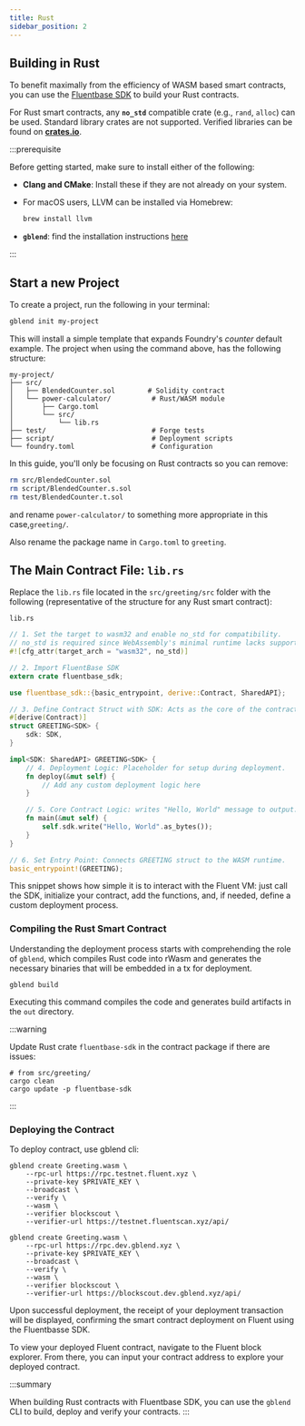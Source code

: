 ```yaml
---
title: Rust
sidebar_position: 2
---
```


Building in Rust
---


To benefit maximally from the efficiency of WASM based smart contracts, you can use the [Fluentbase SDK](../../fluentbase-sdk/build-w-fluentbase-sdk.md) to build your Rust contracts.

For Rust smart contracts, any  **`no_std`** compatible crate (e.g., `rand`, `alloc`) can be used. Standard library crates are not supported. Verified libraries can be found on [**crates.io**](https://crates.io/categories/no-std).

:::prerequisite

Before getting started, make sure to install either of the following:

* **Clang and CMake**: Install these if they are not already on your system.
*   For macOS users, LLVM can be installed via Homebrew:

    ```bash
    brew install llvm
    ```
* **`gblend`**: find the installation instructions [here](../../gblend/installation.md)

:::

## Start a new Project

To create a project, run the following in your terminal:

```bash
gblend init my-project
```

This will install a simple template that expands Foundry's _counter_ default example. The project when using the command above, has the following structure:

```
my-project/
├── src/
│   ├── BlendedCounter.sol        # Solidity contract
│   └── power-calculator/          # Rust/WASM module
│       ├── Cargo.toml
│       └── src/
│           └── lib.rs
├── test/                          # Forge tests
├── script/                        # Deployment scripts
└── foundry.toml                   # Configuration
```

In this guide, you'll only be focusing on Rust contracts so you can remove:

```bash
rm src/BlendedCounter.sol
rm script/BlendedCounter.s.sol
rm test/BlendedCounter.t.sol
```

and rename `power-calculator/` to something more appropriate in this case,`greeting/`.

Also rename the package name in `Cargo.toml` to `greeting`.

## The Main Contract File: `lib.rs`

Replace the `lib.rs` file located in the `src/greeting/src` folder with the following (representative of the structure for any Rust smart contract):

`lib.rs`

```rust
// 1. Set the target to wasm32 and enable no_std for compatibility.
// no_std is required since WebAssembly's minimal runtime lacks support for Rust’s standard library.
#![cfg_attr(target_arch = "wasm32", no_std)]

// 2. Import FluentBase SDK
extern crate fluentbase_sdk;

use fluentbase_sdk::{basic_entrypoint, derive::Contract, SharedAPI};

// 3. Define Contract Struct with SDK: Acts as the core of the contract’s logic.
#[derive(Contract)]
struct GREETING<SDK> {
    sdk: SDK,
}

impl<SDK: SharedAPI> GREETING<SDK> {
    // 4. Deployment Logic: Placeholder for setup during deployment.
    fn deploy(&mut self) {
        // Add any custom deployment logic here
    }

    // 5. Core Contract Logic: writes "Hello, World" message to output.
    fn main(&mut self) {
        self.sdk.write("Hello, World".as_bytes());
    }
}

// 6. Set Entry Point: Connects GREETING struct to the WASM runtime.
basic_entrypoint!(GREETING);
```

This snippet shows how simple it is to interact with the Fluent VM: just call the SDK, initialize your contract, add the functions, and, if needed, define a custom deployment process.

### **Compiling the Rust Smart Contract**

Understanding the deployment process starts with comprehending the role of `gblend`, which compiles Rust code into rWasm and generates the necessary binaries that will be embedded in a tx for deployment.

```shell
gblend build
```

Executing this command compiles the code and generates build artifacts in the `out` directory.

:::warning

Update Rust crate `fluentbase-sdk` in the contract package if there are issues:

```shell
# from src/greeting/
cargo clean
cargo update -p fluentbase-sdk
```
:::

### **Deploying the Contract**

To deploy contract, use gblend cli:

<Tabs>
<TabItem value="testnet" label="Testnet">

```shell
gblend create Greeting.wasm \
    --rpc-url https://rpc.testnet.fluent.xyz \
    --private-key $PRIVATE_KEY \
    --broadcast \
    --verify \
    --wasm \
    --verifier blockscout \
    --verifier-url https://testnet.fluentscan.xyz/api/
```

</TabItem>
<TabItem value="devnet" label="Devnet">

```shell
gblend create Greeting.wasm \
    --rpc-url https://rpc.dev.gblend.xyz \
    --private-key $PRIVATE_KEY \
    --broadcast \
    --verify \
    --wasm \
    --verifier blockscout \
    --verifier-url https://blockscout.dev.gblend.xyz/api/
```

</TabItem>
</Tabs>

Upon successful deployment, the receipt of your deployment transaction will be displayed, confirming the smart contract deployment on Fluent using the Fluentbasse SDK.

To view your deployed Fluent contract, navigate to the Fluent block explorer. From there, you can input your contract address to explore your deployed contract.

:::summary

When building Rust contracts with Fluentbase SDK, you can use the `gblend` CLI to build, deploy and verify your contracts.
:::